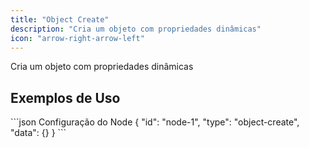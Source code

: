 ```yaml
---
title: "Object Create"
description: "Cria um objeto com propriedades dinâmicas"
icon: "arrow-right-arrow-left"
---
```


<Card title="O que faz?" icon="lightbulb" iconType="duotone">
  Cria um objeto com propriedades dinâmicas
</Card>


## Exemplos de Uso

<Tabs>
  <Tab title="Exemplo Básico">
    
  </Tab>
</Tabs>

<CodeGroup>
```json Configuração do Node
{
  "id": "node-1",
  "type": "object-create",
  "data": {}
}
```
</CodeGroup>
